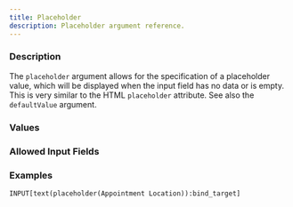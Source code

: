 ```yaml
---
title: Placeholder
description: Placeholder argument reference.
---
```



<InputFieldArgumentInfo type={InputFieldArgumentType.PLACEHOLDER}></InputFieldArgumentInfo>

### Description

The `placeholder` argument allows for the specification of a placeholder value, which will be displayed when the input field has no data or is empty.
This is very similar to the HTML `placeholder` attribute.
See also the `defaultValue` argument.

### Values

<InputFieldArgumentValuesInfo type={InputFieldArgumentType.PLACEHOLDER}></InputFieldArgumentValuesInfo>

### Allowed Input Fields

<InputFieldArgumentAllowedInputFields type={InputFieldArgumentType.PLACEHOLDER}></InputFieldArgumentAllowedInputFields>

### Examples

```meta-bind
INPUT[text(placeholder(Appointment Location)):bind_target]
```
